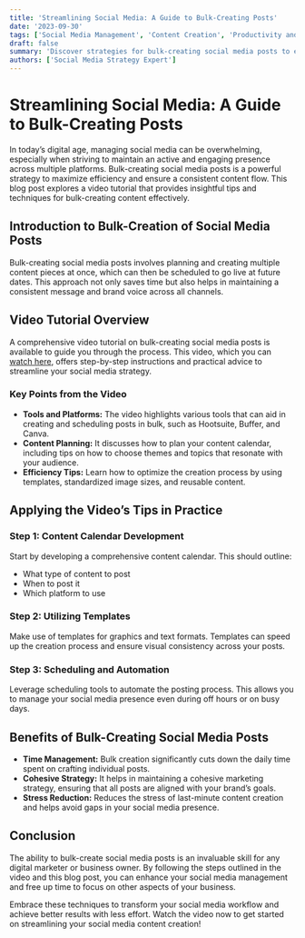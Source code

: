 ```yaml
---
title: 'Streamlining Social Media: A Guide to Bulk-Creating Posts'
date: '2023-09-30'
tags: ['Social Media Management', 'Content Creation', 'Productivity and Workflow', 'Image and Video Editing']
draft: false
summary: 'Discover strategies for bulk-creating social media posts to enhance efficiency and maintain consistency across platforms. This guide reviews a helpful video tutorial and discusses key techniques.'
authors: ['Social Media Strategy Expert']
---
```


# Streamlining Social Media: A Guide to Bulk-Creating Posts

In today’s digital age, managing social media can be overwhelming, especially when striving to maintain an active and engaging presence across multiple platforms. Bulk-creating social media posts is a powerful strategy to maximize efficiency and ensure a consistent content flow. This blog post explores a video tutorial that provides insightful tips and techniques for bulk-creating content effectively.

## Introduction to Bulk-Creation of Social Media Posts

Bulk-creating social media posts involves planning and creating multiple content pieces at once, which can then be scheduled to go live at future dates. This approach not only saves time but also helps in maintaining a consistent message and brand voice across all channels.

## Video Tutorial Overview

A comprehensive video tutorial on bulk-creating social media posts is available to guide you through the process. This video, which you can [watch here](https://www.youtube.com/watch?v=0Mf6uxbAPQg), offers step-by-step instructions and practical advice to streamline your social media strategy.

### Key Points from the Video

- **Tools and Platforms:** The video highlights various tools that can aid in creating and scheduling posts in bulk, such as Hootsuite, Buffer, and Canva.
- **Content Planning:** It discusses how to plan your content calendar, including tips on how to choose themes and topics that resonate with your audience.
- **Efficiency Tips:** Learn how to optimize the creation process by using templates, standardized image sizes, and reusable content.

## Applying the Video’s Tips in Practice

### Step 1: Content Calendar Development

Start by developing a comprehensive content calendar. This should outline:
- What type of content to post
- When to post it
- Which platform to use

### Step 2: Utilizing Templates

Make use of templates for graphics and text formats. Templates can speed up the creation process and ensure visual consistency across your posts.

### Step 3: Scheduling and Automation

Leverage scheduling tools to automate the posting process. This allows you to manage your social media presence even during off hours or on busy days.

## Benefits of Bulk-Creating Social Media Posts

- **Time Management:** Bulk creation significantly cuts down the daily time spent on crafting individual posts.
- **Cohesive Strategy:** It helps in maintaining a cohesive marketing strategy, ensuring that all posts are aligned with your brand’s goals.
- **Stress Reduction:** Reduces the stress of last-minute content creation and helps avoid gaps in your social media presence.

## Conclusion

The ability to bulk-create social media posts is an invaluable skill for any digital marketer or business owner. By following the steps outlined in the video and this blog post, you can enhance your social media management and free up time to focus on other aspects of your business.

Embrace these techniques to transform your social media workflow and achieve better results with less effort. Watch the video now to get started on streamlining your social media content creation!


